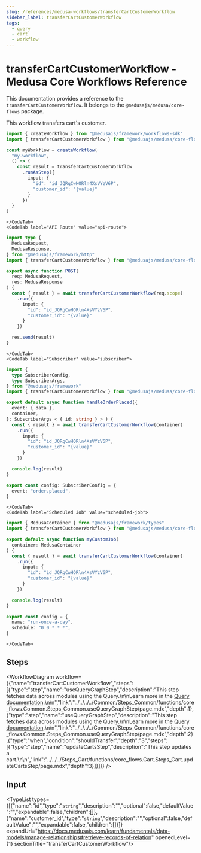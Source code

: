 ```yaml
---
slug: /references/medusa-workflows/transferCartCustomerWorkflow
sidebar_label: transferCartCustomerWorkflow
tags:
  - query
  - cart
  - workflow
---
```



# transferCartCustomerWorkflow - Medusa Core Workflows Reference

This documentation provides a reference to the `transferCartCustomerWorkflow`. It belongs to the `@medusajs/medusa/core-flows` package.

This workflow transfers cart's customer.

<SourceCodeLink link="https://github.com/medusajs/medusa/blob/1758bfb8d042fa9fc82f23c36ccd61e4a439448e/packages/core/core-flows/src/cart/workflows/transfer-cart-customer.ts#L15" />

<CodeTabs group="workflow-exection">
    <CodeTab label="Another Workflow" value="another-workflow">
    
```ts title="src/workflows/my-workflow.ts"
import { createWorkflow } from "@medusajs/framework/workflows-sdk"
import { transferCartCustomerWorkflow } from "@medusajs/medusa/core-flows"

const myWorkflow = createWorkflow(
  "my-workflow",
  () => {
    const result = transferCartCustomerWorkflow
      .runAsStep({
        input: {
          "id": "id_JQRgCwHORln4XsVYzV6P",
          "customer_id": "{value}"
        }
      })
  }
)
```

    </CodeTab>
    <CodeTab label="API Route" value="api-route">
    
```ts title="src/api/workflow/route.ts"
import type {
  MedusaRequest,
  MedusaResponse,
} from "@medusajs/framework/http"
import { transferCartCustomerWorkflow } from "@medusajs/medusa/core-flows"

export async function POST(
  req: MedusaRequest,
  res: MedusaResponse
) {
  const { result } = await transferCartCustomerWorkflow(req.scope)
    .run({
      input: {
        "id": "id_JQRgCwHORln4XsVYzV6P",
        "customer_id": "{value}"
      }
    })

  res.send(result)
}
```

    </CodeTab>
    <CodeTab label="Subscriber" value="subscriber">
    
```ts title="src/subscribers/order-placed.ts"
import {
  type SubscriberConfig,
  type SubscriberArgs,
} from "@medusajs/framework"
import { transferCartCustomerWorkflow } from "@medusajs/medusa/core-flows"

export default async function handleOrderPlaced({
  event: { data },
  container,
}: SubscriberArgs < { id: string } > ) {
  const { result } = await transferCartCustomerWorkflow(container)
    .run({
      input: {
        "id": "id_JQRgCwHORln4XsVYzV6P",
        "customer_id": "{value}"
      }
    })

  console.log(result)
}

export const config: SubscriberConfig = {
  event: "order.placed",
}
```

    </CodeTab>
    <CodeTab label="Scheduled Job" value="scheduled-job">
    
```ts title="src/jobs/message-daily.ts"
import { MedusaContainer } from "@medusajs/framework/types"
import { transferCartCustomerWorkflow } from "@medusajs/medusa/core-flows"

export default async function myCustomJob(
  container: MedusaContainer
) {
  const { result } = await transferCartCustomerWorkflow(container)
    .run({
      input: {
        "id": "id_JQRgCwHORln4XsVYzV6P",
        "customer_id": "{value}"
      }
    })

  console.log(result)
}

export const config = {
  name: "run-once-a-day",
  schedule: "0 0 * * *",
}
```

    </CodeTab>
  </CodeTabs>

## Steps

<WorkflowDiagram workflow={{"name":"transferCartCustomerWorkflow","steps":[{"type":"step","name":"useQueryGraphStep","description":"This step fetches data across modules using the Query.\n\nLearn more in the [Query documentation](https://docs.medusajs.com/learn/fundamentals/module-links/query).\n\n","link":"../../../../Common/Steps_Common/functions/core_flows.Common.Steps_Common.useQueryGraphStep/page.mdx","depth":1},{"type":"step","name":"useQueryGraphStep","description":"This step fetches data across modules using the Query.\n\nLearn more in the [Query documentation](https://docs.medusajs.com/learn/fundamentals/module-links/query).\n\n","link":"../../../../Common/Steps_Common/functions/core_flows.Common.Steps_Common.useQueryGraphStep/page.mdx","depth":2},{"type":"when","condition":"shouldTransfer","depth":"3","steps":[{"type":"step","name":"updateCartsStep","description":"This step updates a cart.\n\n","link":"../../../Steps_Cart/functions/core_flows.Cart.Steps_Cart.updateCartsStep/page.mdx","depth":3}]}]}} />

## Input

<TypeList types={[{"name":"id","type":"`string`","description":"","optional":false,"defaultValue":"","expandable":false,"children":[]},{"name":"customer_id","type":"`string`","description":"","optional":false,"defaultValue":"","expandable":false,"children":[]}]} expandUrl="https://docs.medusajs.com/learn/fundamentals/data-models/manage-relationships#retrieve-records-of-relation" openedLevel={1} sectionTitle="transferCartCustomerWorkflow"/>
